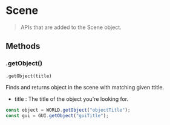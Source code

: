 # Scene

> APIs that are added to the Scene object.

## Methods

### .getObject()

`.getObject(title) `

Finds and returns object in the scene with matching given ttitle.

- title : The title of the object you're looking for.

```js /getObject/
const object = WORLD.getObject("objectTitle");
const gui = GUI.getObject("guiTitle");
```
